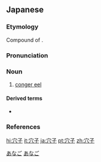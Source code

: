 ==Japanese==
{{wikipedia|lang=ja}}
{{ja-kanjitab|あな|こ|k2=ご|r=y|yomi=k}}

===Etymology===
Compound of {{compound|穴|tr1=ana|t1=hole|子|tr2=ko|t2=child|lang=ja|sort=あなご}}. {{rendaku2|ko|go|sort=あなご}}

===Pronunciation===
{{ja-pron|yomi=k|あなご|acc=0|acc_ref=DJR,NHK}}

===Noun===
{{ja-noun|あなご|アナゴ}}

# [[conger eel]]

====Derived terms====
* {{ja-r|真穴子|ま.あなご}}

===References===
<references/>

[[Category:Japanese basic words|あなご]]
[[Category:ja:Eels|あなご]]

[[hi:穴子]]
[[it:穴子]]
[[ja:穴子]]
[[pt:穴子]]
[[zh:穴子]]